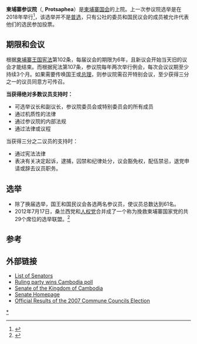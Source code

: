 {{update|time=2019-03-08T06:57:44+00:00}}
{{Infobox legislature
| background_color   = blue
 | text_color         = #FFFFFF
| name               = 柬埔寨参议院
| legislature        = 第三届参议院
| native_name        = {{nobold|{{lang|km|ព្រឹទ្ធសភានៃព្រះរាជាណាចក្រកម្ពុជា}}}}
| transcription_name = 
| coa_pic            = Royal Arms of Cambodia.svg
| coa_res            = 200px
| house_type         = 上议院
| term_limits        = 
| term_length        = 六年
| leader1_type       = [[柬埔寨参议院议长列表|议长]]
| leader1            = [[赛冲|赛冲]]
| party1             = [[柬埔寨人民党|人民党]]
| election1          = 2015年6月9日
| leader2_type       = 第一副议长
| leader2            = [[辛卡_(柬埔寨)|辛卡]]
| party2             = [[柬埔寨人民党|人民党]]
| election2          = 2018年10月11日
| leader3_type       = 第二副议长
| leader3            = [[Tep_Ngorn|Tep Ngorn]]
| party3             = [[柬埔寨人民党|人民党]]
| leader4_type       = 秘书长
| leader4            = [[欧沙里|欧沙里]]
| party4             = [[柬埔寨人民党|人民党]]
| members            = 62
| structure1         = Cambodian Senate composition 2018-2024.svg
| structure1_res     = 250px
| political_groups1  = 
'''民选议员 (58)'''  
*{{Color box|#1E90FF|border=darkgray}} [[柬埔寨人民党|人民党]] (58) 
'''指定议员 (4)'''  
*{{color box|#FDD017|border=darkgray}} [[奉辛比克党|奉辛比克党]] (2)<br />{{Color box|#808080|border=darkgray}} [[无党籍|无党籍]] (2) 
| last_election1     = [[2018年柬埔寨参议院选举|2018年2月25日]]
| meeting_place      = [[File:Entrance_of_the_senate_2016.jpg|200px]]
| website            = [http://www.senate.gov.kh/ www.senate.gov.kh]
| next_election1     = 2024 
| session_room       = Entrance of the senate 2016.jpg
| session_res        = 275 
| website2            = {{URL|senate.gov.kh}} 
}}
{{Contains Khmer text}}

'''柬埔寨参议院'''（{{lang-km|ព្រឹទ្ធសភានៃព្រះរាជាណាចក្រកម្ពុជា}}, '''Protsaphea'''）是[[柬埔寨国会|柬埔寨国会]]的上院。上一次参议院选举是在2018年举行<ref>{{Cite web |url=https://twbusiness.nat.gov.tw/countryNews.do?id=391544913&country=KH |title=柬埔寨參議院選舉結果正式出爐，洪森人民黨囊括58席 |access-date=2019-02-11 |archive-url=https://web.archive.org/web/20190212012933/https://twbusiness.nat.gov.tw/countryNews.do?id=391544913&country=KH |archive-date=2019-02-12 |dead-url=yes }}</ref>，该选举并不是[[普选|普选]]，只有公社的委员和国民议会的成员被允许代表他们的选民参加投票。

==期限和会议==
根据[[柬埔寨宪法|柬埔寨王国宪法]]第102条，每届议会的期限为6年，且新议会开始当天旧的议会才能结束。而根据宪法第107条，参议院每年两次举行例会，每次会议议期至少持续3个月。如果需要传唤国王或[[柬埔寨总理列表|总理]]，则参议院需召开特别会议，至少获得三分之一的议员同意方可传召。

'''当获得绝对多数议员支持时：'''
*可选举议长和副议长，参议院委员会或特别委员会的所有成员
*通过机质性的法律
*通过参议院的内部法规
*通过法律或议程

当获得三分之二议员的支持时：
*通过宪法法律
*表决有关决定起诉，逮捕，囚禁和纪律处分，议会豁免权，配伍禁忌，退党申请或辞去议员职务。

==选举==
{{2012年柬埔寨参议院选举结果}}

{{Cambodian Senate election, 2006}}

*除了​换届选举，国王和国民议会各选两名参议员，使议员总数达到61名。
*2012年7月17日，桑兰西党和[[柬埔寨人权党|人权党]]合并成了一个称为挽救柬埔寨国家党的共29个席位的选举联盟。<ref>{{Cite web |url=https://docs.google.com/viewer?a=v&pid=sites&srcid=ZGVmYXVsdGRvbWFpbnxraHNlbmF0ZTIwMTJ8Z3g6NWRhZjc2MGM2YWI1Y2UwMw |title=存档副本 |access-date=2013-07-17 |archive-date=2016-04-09 |archive-url=https://web.archive.org/web/20160409130627/https://docs.google.com/viewer?a=v&pid=sites&srcid=ZGVmYXVsdGRvbWFpbnxraHNlbmF0ZTIwMTJ8Z3g6NWRhZjc2MGM2YWI1Y2UwMw |dead-url=no }}</ref>

==参考==
{{reflist}}

==外部链接==
*[https://web.archive.org/web/20070922145636/http://www.senate.gov.kh/senator/english/ListSenatorEng.htm List of Senators]
*[http://news.bbc.co.uk/2/hi/asia-pacific/4638406.stm Ruling party wins Cambodia poll] {{Wayback|url=http://news.bbc.co.uk/2/hi/asia-pacific/4638406.stm |date=20210117201631 }}
*[https://web.archive.org/web/20070708144656/http://www.cambodia.gov.kh/unisql1/egov/english/organ.senate.html Senate of the Kingdom of Cambodia]
*[http://www.senate.gov.kh Senate Homepage] {{Wayback|url=http://www.senate.gov.kh/ |date=20150215203403 }}
*[https://web.archive.org/web/20080429110543/http://www.necelect.org.kh/English/ElectionResult/2007/Official%20results/Official%20Results%28seast_e%29.pdf Official Results of the 2007 Commune Councils Election]
{{國家上議院}}
[[Category:柬埔寨参议院|*]]